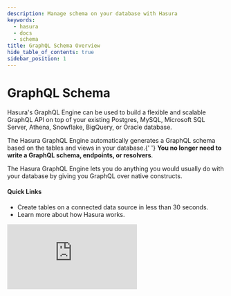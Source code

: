 ```yaml
---
description: Manage schema on your database with Hasura
keywords:
  - hasura
  - docs
  - schema
title: GraphQL Schema Overview
hide_table_of_contents: true
sidebar_position: 1
---
```



# <Schema /> GraphQL Schema

<div className="overview-header">
  <div className="overview-text">
    <p>
      Hasura's GraphQL Engine can be used to build a flexible and scalable GraphQL API on top of your existing Postgres,
      MySQL, Microsoft SQL Server, Athena, Snowflake, BigQuery, or Oracle database.
    </p>
    <p>
      The Hasura GraphQL Engine automatically generates a GraphQL schema based on the tables and views in your database.{' '}
      <b>You no longer need to write a GraphQL schema, endpoints, or resolvers</b>.
    </p>
    <p>
      The Hasura GraphQL Engine lets you do anything you would usually do with your database by giving you GraphQL over
      native constructs.
    </p>
    <h4>Quick Links</h4>
    <ul>
      <li>
        <VersionedLink to="/schema/quickstart">
          Create tables on a connected data source in less than 30 seconds.
        </VersionedLink>
      </li>
      <li>
        <VersionedLink to="/getting-started/how-it-works/index">Learn more about how Hasura works.</VersionedLink>
      </li>
    </ul>
  </div>
  <iframe
    src="https://www.youtube.com/embed/zV7y7XTQZ3w"
    frameborder="0"
    allow="accelerometer; autoplay; encrypted-media; gyroscope; picture-in-picture"
    allowFullScreen
  />
</div>

## Understanding the GraphQL Schema

<div className="overview-gallery">
  <VersionedLink to="/schema/postgres/postgres-guides/import-data-from-csv/">
    <div className="card">
      <h3>Import data from a CSV</h3>
      <p>
        Learn how to quickly and easily import data from a CSV file into a table in your Postgres database using psql.
      </p>
    </div>
  </VersionedLink>
  <VersionedLink to="/schema/postgres/custom-functions/">
    <div className="card">
      <h3>Extend your GraphQL schema with SQL functions</h3>
      <p>
        Learn how to extend your GraphQL schema with SQL functions. This is useful when you want to add custom business
        logic to your GraphQL API.
      </p>
    </div>
  </VersionedLink>
  <VersionedLink to="/schema/postgres/views/">
    <div className="card">
      <h3>Extend your GraphQL schema with Postgres views</h3>
      <p>
        Learn how to extend your GraphQL schema with Postgres views. This is allows you to view the results of a custom
        query as a virtual table.
      </p>
    </div>
  </VersionedLink>
</div>
